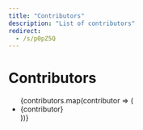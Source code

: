 ```yaml
---
title: "Contributors"
description: "List of contributors"
redirect:
  - /s/p0pZ5Q
---
```


# Contributors

<ul>
    {contributors.map(contributor => (
    <li key={contributor}>
        <Link
        href={`/contributor/${contributor.toLowerCase()}`}
        className="text-lg"
        >
        {contributor}
        </Link>
    </li>
    ))}
</ul>